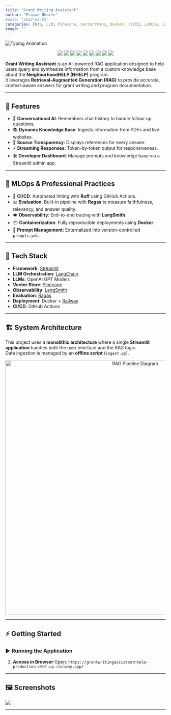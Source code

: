 ```yaml
---
title: "Grant Writing Assistant"
author: "Prasad Bhoite"
#date: "2022-04-02"
categories: [RAG, LLM, Pinecone, VectorStore, Docker, CI/CD, LLMOps, Langsmith, Railway, Streamlit]
image: ""
---
```


 


<div align="center">

<img src="https://readme-typing-svg.herokuapp.com?font=Orbitron&size=30&duration=3000&pause=1000&color=6700FD&center=true&vCenter=true&width=850&lines=An+Advanced+AI+Application+for+NHELP" alt="Typing Animation" />

</div>

<p align="center">
<img src="https://img.shields.io/badge/Python-3776AB?style=for-the-badge&logo=python&logoColor=white"/>
<img src="https://img.shields.io/badge/Streamlit-FF4B4B?style=for-the-badge&logo=streamlit&logoColor=white"/>
<img src="https://img.shields.io/badge/LangChain-FFFFFF?style=for-the-badge"/>
<img src="https://img.shields.io/badge/OpenAI-412991?style=for-the-badge&logo=openai&logoColor=white"/>
<img src="https://img.shields.io/badge/Pinecone-3C55F2?style=for-the-badge&logo=pinecone&logoColor=white"/>
<img src="https://img.shields.io/badge/Docker-2496ED?style=for-the-badge&logo=docker&logoColor=white"/>
<img src="https://img.shields.io/badge/GitHub_Actions-2088FF?style=for-the-badge&logo=github-actions&logoColor=white"/>
<img src="https://img.shields.io/badge/LangSmith-FB923C?style=for-the-badge&logo=langchain&logoColor=white"/>
<img src="https://img.shields.io/badge/Railway-000000?style=for-the-badge&logo=railway&logoColor=white"/>
</p>

::: {.callout-tip icon="🧑‍💼"}
**Grant Writing Assistant** is an AI-powered RAG application designed to help users query and synthesize information from a custom knowledge base about the **NeighborhoodHELP (NHELP)** program.  
It leverages **Retrieval-Augmented Generation (RAG)** to provide accurate, context-aware answers for grant writing and program documentation.
:::

---

## 🚀 Features

- 💬 **Conversational AI**: Remembers chat history to handle follow-up questions.
- 📚 **Dynamic Knowledge Base**: Ingests information from PDFs and live websites.
- 🔎 **Source Transparency**: Displays references for every answer.
- ⚡ **Streaming Responses**: Token-by-token output for responsiveness.
- 🛠️ **Developer Dashboard**: Manage prompts and knowledge base via a Streamlit admin app.

---

## 🧱 MLOps & Professional Practices

- 🔄 **CI/CD**: Automated linting with **Ruff** using GitHub Actions.  
- 📊 **Evaluation**: Built-in pipeline with **Ragas** to measure faithfulness, relevancy, and answer quality.  
- 👁️ **Observability**: End-to-end tracing with **LangSmith**.  
- 📦 **Containerization**: Fully reproducible deployments using **Docker**.  
- 📝 **Prompt Management**: Externalized into version-controlled `prompts.yml`.  

---

## 🧬 Tech Stack

- **Framework**: [Streamlit](https://streamlit.io/)  
- **LLM Orchestration**: [LangChain](https://www.langchain.com/)  
- **LLMs**: OpenAI GPT Models  
- **Vector Store**: [Pinecone](https://www.pinecone.io/)  
- **Observability**: [LangSmith](https://docs.smith.langchain.com/)  
- **Evaluation**: [Ragas](https://docs.ragas.io/)  
- **Deployment**: Docker + [Railway](https://railway.app/)  
- **CI/CD**: GitHub Actions  

---

## 🏗️ System Architecture

This project uses a **monolithic architecture** where a single **Streamlit application** handles both the user interface and the RAG logic.  
Data ingestion is managed by an **offline script** (`ingest.py`).

<p align="center">
  <img src="Rag1.drawio.svg" alt="RAG Pipeline Diagram" width="800"/>
</p>

---

## ⚡ Getting Started

### ▶️ Running the Application

1. **Access in Browser**
   Open: `https://grantwritingassistantnhelp-production-c6ef.up.railway.app/`

---


## 🖼️ Screenshots

![](RAGPoweredGrantWriter.png)

---